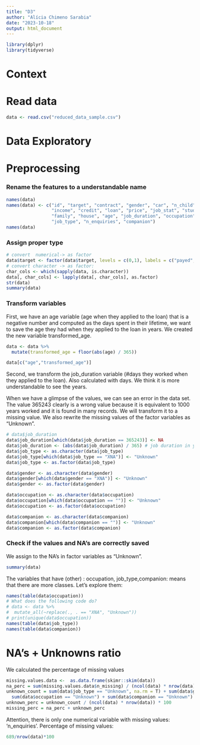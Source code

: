 ```yaml
---
title: "D3"
author: "Alícia Chimeno Sarabia"
date: "2023-10-18"
output: html_document
---
```

```r
library(dplyr)
library(tidyverse)
```

# Context
# Read data
```r
data <- read.csv("reduced_data_sample.csv")
```
# Data Exploratory
# Preprocessing
### Rename the features to a understandable name
```r
names(data)
names(data) <- c("id", "target", "contract", "gender", "car", "n_child",
                 "income", "credit", "loan", "price", "job_stat", "studies",
                 "family", "house", "age", "job_duration", "occupation",
                 "job_type", "n_enquiries", "companion")
names(data)
```

### Assign proper type
```r
# convert  numerical-> as factor
data$target <- factor(data$target, levels = c(0,1), labels = c("payed","overdue"))
# convert character -> as factor:
char_cols <- which(sapply(data, is.character))
data[, char_cols] <- lapply(data[, char_cols], as.factor) 
str(data)
summary(data)
```

### Transform variables 
First, we have an age variable (age when they applied to the loan) that is a negative number and computed as the days spent in their lifetime, we want to save the age they had when they applied to the loan in years. We created the new variable transformed_age. 
```r
data <- data %>%
  mutate(transformed_age = floor(abs(age) / 365))

data[c("age","transformed_age")]
```

Second, we transform the job_duration variable (#days they worked when they applied to the loan). Also calculated with days. We think it is more understandable to see the years. 

When we have a glimpse of the values, we can see an error in the data set. The value 365243 clearly is a wrong value because it is equivalent to 1000 years worked and it is found in many records. We will transform it to a missing value. 
We also rewrite the missing values of the factor variables as "Unknown". 
```r
# data$job_duration
data$job_duration[which(data$job_duration == 365243)] <- NA
data$job_duration <- (abs(data$job_duration) / 365) # job duration in years
data$job_type <- as.character(data$job_type)
data$job_type[which(data$job_type == "XNA")] <- "Unknown"
data$job_type <- as.factor(data$job_type)

data$gender <- as.character(data$gender)
data$gender[which(data$gender == "XNA")] <- "Unknown"
data$gender <- as.factor(data$gender)

data$occupation <- as.character(data$occupation)
data$occupation[which(data$occupation == "")] <- "Unknown"
data$occupation <- as.factor(data$occupation)

data$companion <- as.character(data$companion)
data$companion[which(data$companion == "")] <- "Unknown"
data$companion <- as.factor(data$companion)

```

### Check if the values and NA's are correctly saved
We assign to the NA's in factor variables as "Unknown". 
```r
summary(data)
```
The variables that have (other) : occupation, job_type,companion: means that there are more classes. Let's explore them: 

```r
names(table(data$occupation))
# What does the following code do?
# data <- data %>%
#  mutate_all(~replace(., . == "XNA", "Unknown"))
# print(unique(data$occupation))
names(table(data$job_type))
names(table(data$companion))
```
# NA's + Unknowns ratio
We calculated the percentage of missing values
```r
missing.values.data <-  as.data.frame(skimr::skim(data))
na_perc = sum(missing.values.data$n_missing) / (ncol(data) * nrow(data)) * 100
unknown_count = sum(data$job_type == "Unknown", na.rm = T) + sum(data$gender == "Unknown") +
  sum(data$occupation == "Unknown") + sum(data$companion == "Unknown")
unknown_perc = unknown_count / (ncol(data) * nrow(data)) * 100
missing_perc = na_perc + unknown_perc
```

Attention, there is only one numerical variable with missing values: 'n_enquiries'.
Percentage of missing values:
```r
689/nrow(data)*100
```

